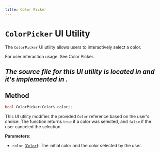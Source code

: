 ```yaml
---
title: Color Picker
---
```


# `ColorPicker` UI Utility

The `ColorPicker` UI utility allows users to interactively select a color.

For user interaction usage. See <DocLink to="/docs/MatrixOS/SharedUI/ColorPicker">Color Picker</DocLink>.

*The source file for this UI utility is located in <GithubLink path="os/ui/UIUtilities.h"/> and it's implemented in <GithubLink path="os/ui/Utilities/ColorPicker.cpp"/>.*
---

## Method
```cpp
bool ColorPicker(Color& color);

```

This UI utility modifies the provided `Color` reference based on the user's choice. The function returns `true` if a color was selected, and `false` if the user canceled the selection.

**Parameters:**
- `color` ([`Color`](../../Types/Color/)): The initial color and the color selected by the user.
